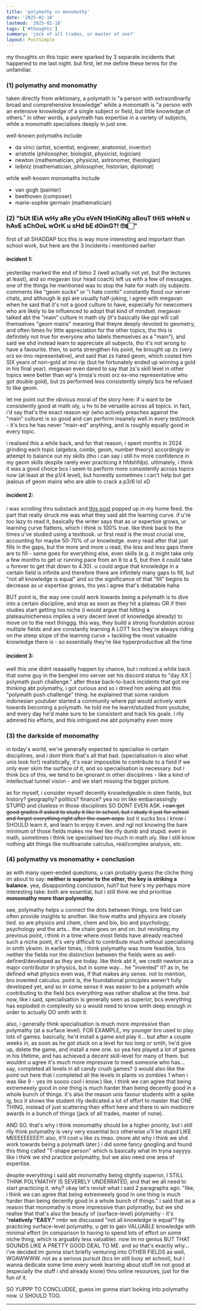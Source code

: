 ```yaml
---
title: 'polymathy vs monomathy'
date: '2025-02-18'
lastmod: '2025-02-18'
tags: ['#thoughts']
summary: 'jack of all trades, or master of one?'
layout: PostSimple
---
```


my thoughts on this topic were sparked by 3 separate incidents that happened to me last night. but first, let me define these terms for the unfamiliar.

### (1) polymathy and monomathy

taken directly from wiktionary, a polymath is "a person with extraordinarily broad and comprehensive knowledge" while a monomath is "a person with an extensive knowledge of a single subject or field, but little knowledge of others." in other words, a polymath has expertise in a variety of subjects, while a monomath specialises deeply in just one.

well-known polymaths include
- da vinci (artist, scientist, engineer, anatomist, inventor)
- aristotle (philosopher, biologist, physicist, logician)
- newton (mathematician, physicist, astronomer, theologian)
- leibniz (mathematician, philosopher, historian, diplomat)

while well-known monomaths include
- van gogh (painter)
- beethoven (composer)
- marie-sophie germain (mathematician)

### (2) "bUt lEiA wHy aRe yOu eVeN tHinKiNg aBouT tHiS wHeN u hAvE sChOoL wOrK u sHd bE dOinG?! 🙄☝🏻"

first of all SHADDAP bcs this is way more interesting and important than school work, but here are the 3 incidents i mentioned earlier

#### incident 1: 
yesterday marked the end of bimo 2 (well actually not yet, but the lectures at least), and so megavan (our head coach) left us with a few of messages. one of the things he mentioned was to stop the hate for math oly subjects. comments like "geom sucks" or "i hate combi" constantly flood our server chats, and although ik ppl are usually half-joking, i agree with megavan when he said that it's not a good culture to have, especially for newcomers who are likely to be influenced to adopt that kind of mindset. megavan talked abt the "main" culture in math oly (it's basically like ppl will call themselves "geom mains" meaning that theyre deeply devoted to geometry, and often times hv little appreciation for the other topics, tho this is definitely not true for everyone who labels themselves as a "main"), and said we shd instead learn to appreciate all subjects, tho it's not wrong to have a favourite. then, to sorta strengthen his point, he brought up zs (very orz ex-imo representative), and said that zs hated geom, which costed him SIX years of non-gold at imo rip (but he fortunately ended up winning a gold in his final year). megavan even dared to say that zs's skill level in other topics were better than wjr's (msia's most orz ex-imo representative who got double gold), but zs performed less consistently simply bcs he refused to like geom.

let me point out the obvious moral of the story here: if u want to be consistently good at math oly, u hv to be versatile across all topics. in fact, i'd say that's the exact reason wjr (who actively preaches against the "main" culture) is so good and can perform insanely well in every test/mock - it's bcs he has never "main-ed" anything, and is roughly equally good in every topic.

i realised this a while back, and for that reason, i spent months in 2024 grinding each topic (algebra, combi, geom, number theory) accordingly in attempt to balance out my skills (tho i can say i still hv more confidence in my geom skills despite rarely ever practicing it hfdshfdjs). ultimately, i think it was a good choice bcs i seem to perform more consistently across topics now (at least at the p1/4 level), but honestly sometimes i can't help but get jealous of geom mains who are able to crack a p3/6 lol xD

#### incident 2:
i was scrolling thru substack and [this post](https://eraysona.substack.com/p/polymathy-a-symphony-of-knowledge) popped up in my home feed. the part that really struck me was what they said abt the learning curve. if u're too lazy to read it, basically the writer says that as ur expertise grows, ur learning curve flattens, which i think is 100% true. like think back to the times u've studied using a textbook. ur first read is the most crucial one, accounting for maybe 50-70% of ur knowledge. every read after that just fills in the gaps, but the more and more u read, the less and less gaps there are to fill - same goes for everything else, even skills (e.g. it might take only a few months to get ur running pace from an 8 to a 5, but then it could take u forever to get that down to 4.30). u could argue that knowledge in a certain field is infinite and therefore there are infinitely many gaps to fill, but "not all knowledge is equal" and so the significance of that "fill" begins to decrease as ur expertise grows, tho yes i agree that's debatable haha

BUT point is, the way one could work towards being a polymath is to dive into a certain discipline, and stop as soon as they hit a plateau OR if their studies start getting too niche (i would argue that hitting a plateau/nicheness implies a very decent level of knowledge already) to move on to the next thinggg. this way, they build a strong foundation across multiple fields and are constantly learning A LOTT bcs they're always riding on the steep slope of the learning curve + tackling the most valuable knowledge there is - so essentially they're like hyperproductive all the time

#### incident 3:
well this one didnt reaaaallly happen by chance, but i noticed a while back that some guy in the bengkel imo server set his discord status to "day XX | polymath push challenge." after those back-to-back incidents that got me thinking abt polymathy, i got curious and so i dmed him asking abt this "polymath push challenge" thing. he explained that some random indonesian youtuber started a community where ppl would actively work towards becoming a polymath. he told me he learnt/studied from youtube, and every day he'd make sure to be consistent and track his goals. i rlly admired his efforts, and this intrigued me abt polymathy even more

### (3) the darkside of monomathy

in today's world, we're generally expected to specialise in certain disciplines, and i dont think that's all that bad. (specialisation is also what unis look for!) realistically, it's near impossible to contribute to a field if we only ever skim the surface of it, and so specialisation is necessary. but i think bcs of this, we tend to be ignorant in other disciplines - like a kind of intellectual tunnel vision - and we start missing the bigger picture.

as for myself, i consider myself decently knowledgeable in stem fields, but history? geography? politics? finance? yea no im like embarrassingly STUPID and clueless in those disciplines SO DONT EVEN ASK. ~~i can get good grades if asked to study it like in school, but i study it just for school and forget everything right after the exam oops.~~ but it sucks bcs i know i SHOULD learn it, and learn to enjoy it even. and ngl not knowing the bare minimum of those fields makes me feel like rlly dumb and stupid. even in math, sometimes i think ive specialised too much in math oly. like i still know nothing abt things like multivariate calculus, real/complex analysis, etc.

### (4) polymathy vs monomathy + conclusion
as with many open-ended questions, u can probably guess the cliche thing im about to say: **neither is superior to the other, the key is striking a balance.** yea, disappointing conclusion, huh? but here's my perhaps more interesting take: both are essential, but i still think we shd prioritise **monomathy more than polymathy.**

see, polymathy helps u connect the dots between things. one field can often provide insights to another. like how maths and physics are closely tied. so are physics and chem, chem and bio, bio and psychology, psychology and the arts... the chain goes on and on. but revisiting my previous point, i think in a time where most fields have already reached such a niche point, it's very difficult to contribute much without specialising in smth ykwim. in earlier times, i think polymathy was more feasible, bcs neither the fields nor the distinction between the fields were as well-defined/developed as they are today. like think abt it, we credit newton as a major contributor in physics, but in some way... he "invented" it? as in, he defined what physics even was, if that makes any sense. not to mention, bro invented calculus. point is, the foundational principles weren't fully developed yet, and so in some sense it was easier to be a polymath while contributing to the field bcs everything was rather shallow at the time. but now, like i said, specialisation is generally seen as superior, bcs everything has exploded in complexity so u would need to know smth deep enough in order to actually DO smth with it.

also, i generally think specialisation is much more impressive than polymathy (at a surface level). FOR EXAMPLE, my younger bro used to play lots of games. basically, he'd install a game and play it... but after a couple weeks in, as soon as he got stuck on a level for too long or smth, he'd give up, delete the game, and install a new one. so yea hes played a lot of games in his lifetime, and has achieved a decent skill-level for many of them. but wouldnt u agree it's much more impressive to meet someone who has... say, completed all levels in all candy crush games? (i would also like the point out here that i completed all the levels in plants vs zombies 1 when i was like 9 - yes im soooo cool i know.) like, i think we can agree that being extremeeely good in one thing is much harder than being decently good in a whole bunch of things. it's also the reason unis favour students with a spike ig, bcs it shows the student rlly dedicated a lot of effort to master that ONE THING, instead of just scattering their effort here and there to win mediocre awards in a bunch of things (jack of all trades, master of none).

AND SO. that's why i think monomathy should be a higher priority, but i still rlly think polymathy is very very essential bcs otherwise u'll be stupid LIKE MEEEEEEEEE!!! also, it'll cost u like zs lmao. (more abt why i think we shd work towards being a polymath later.) i did some fancy googling and found this thing called "T-shape person" which is basically what im tryna sayyyy. like i think we shd practice polymathy, but we also need one area of expertise.

despite everything i said abt monomathy being slightly superior, I STILL THINK POLYMATHY IS SEVERELY UNDERRATED, and that we all need to start practicing it. why? okay let's revisit what i said 2 paragraphs ago: "like, i think we can agree that being extremeeely good in one thing is much harder than being decently good in a whole bunch of things."  i said that as a reason that monomathy is more impressive than polymathy, but we shd realise that that's also the beauty of (surface-level) polymathy - it's "**relatively "EASY."** rmbr we discussed "not all knowledge is equal"? by practicing surface-level polymathy, u get to gain VALUABLE knowledge with minimal effort (in comparison to having to spend lots of effort on some niche thing, which is arguably less valuable). now im no genius BUT THAT SOUNDS LIKE A PRETTY GOOD DEAL TO ME. and so that's exactly why... i've decided im gonna start briefly venturing into OTHER FIELDS as well, WOAWWWW. not as a serious pursuit (bcs im still busy wt school), but i wanna dedicate some time every week learning about stuff im not good at (especially the stuff i shd already know) thru online resources, just for the fun of it.

SO YUPPP TO CONCLUDEE, guess im gonna start looking into polymathy now. U SHOULD TOO.

---

<script async src="https://talk.hyvor.com/embed/embed.js" type="module"></script>
<hyvor-talk-comments website-id="11281" page-id="https://leia-mayssa.vercel.app/blog/polymathy%20vs%20monomathy"></hyvor-talk-comments>
